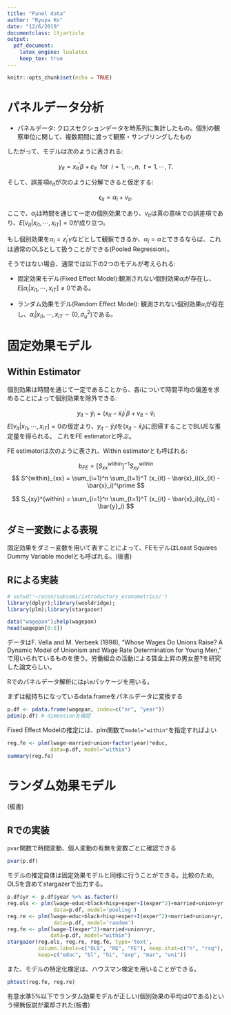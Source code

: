 ```yaml
---
title: "Panel data"
author: "Ryuya Ko"
date: "12/6/2019"
documentclass: ltjarticle
output:  
  pdf_document: 
    latex_engine: lualatex 
    keep_tex: true
---
```


```r
knitr::opts_chunk$set(echo = TRUE)
```

# パネルデータ分析

- パネルデータ: クロスセクションデータを時系列に集計したもの。個別の観察単位に関して、複数期間に渡って観察・サンプリングしたもの

したがって、モデルは次のように表される:

$$
y_{it} = x_{it}^\prime\beta + \varepsilon_{it}\:\:\mathrm{for}\:\:i=1,\cdots, n, \:\: t=1,\cdots, T.
$$

そして、誤差項$\varepsilon_{it}$が次のように分解できると仮定する:

$$
\epsilon_{it} = \alpha_{i} + v_{it}.
$$

ここで、$\alpha_i$は時間を通じて一定の個別効果であり、$v_{it}$は真の意味での誤差項であり、$E[v_{it} | x_{i1},\cdots, x_{iT}] = 0$が成り立つ。

もし個別効果を$\alpha_i = z_{i}^\prime \gamma$などとして観察できるか、$\alpha_i = \alpha$とできるならば、これは通常のOLSとして扱うことができる(Pooled Regression)。

そうではない場合、通常では以下の2つのモデルが考えられる:

- 固定効果モデル(Fixed Effect Model):観測されない個別効果$\alpha_i$が存在し、$E[\alpha_i | x_{i1},\cdots, x_{iT}] \neq 0$である。

- ランダム効果モデル(Random Effect Model): 観測されない個別効果$u_i$が存在し、$\alpha_i | x_{i1},\cdots, x_{iT} \sim (0, \sigma_u^2)$である。

# 固定効果モデル

## Within Estimator
個別効果は時間を通じて一定であることから、各$i$について時間平均の偏差を求めることによって個別効果を除外できる:

$$
y_{it} - \bar{y}_i= (x_{it} - \bar{x}_i)^\prime \beta + v_{it} - \bar{v}_i
$$
$E[v_{it} | x_{i1},\cdots, x_{iT}] = 0$の仮定より、$y_{it} - \bar{y}_it$を$(x_{it} - \bar{x}_i)$に回帰することでBLUEな推定量を得られる。 これをFE estimatorと呼ぶ。

FE estimatorは次のように表され、Within estimatorとも呼ばれる:

$$
b_{FE} = [S^{within}_{xx}]^{-1}S_{xy}^{within}
$$
$$
S^{within}_{xx} = \sum_{i=1}^n \sum_{t=1}^T (x_{it} - \bar{x}_i)(x_{it} - \bar{x}_i)^\prime
$$

$$
S_{xy}^{within} = \sum_{i=1}^n \sum_{t=1}^T (x_{it} - \bar{x}_i)(y_{it} - \bar{y}_i)
$$

## ダミー変数による表現

固定効果をダミー変数を用いて表すことによって、FEモデルはLeast Squares Dummy Variable modelとも呼ばれる。(板書)

## Rによる実装
```r
# setwd('~/econ/subsemi/introductory_econometrics/')
library(dplyr);library(wooldridge);
library(plm);library(stargazer)
```


```r
data("wagepan");help(wagepan)
head(wagepan[0:5])
```

データはF. Vella and M. Verbeek (1998), “Whose Wages Do Unions Raise? A Dynamic Model of Unionism and Wage Rate Determination for Young Men,” で用いられているものを使う。労働組合の活動による賃金上昇の男女差?を研究した論文らしい。

Rでのパネルデータ解析には`plm`パッケージを用いる。

まずは縦持ちになっているdata.frameをパネルデータに変換する
```r
p.df <- pdata.frame(wagepan, index=c("nr", "year"))
pdim(p.df) # dimensionを確認
```

Fixed Effect Modelの推定には、plm関数で`model="within"`を指定すればよい

```r
reg.fe <- plm(lwage~married+union+factor(year)*educ,
              data=p.df, model="within")
summary(reg.fe)
```


# ランダム効果モデル

(板書)

## Rでの実装

`pvar`関数で時間変動、個人変動の有無を変数ごとに確認できる
```r
pvar(p.df)
```

モデルの推定自体は固定効果モデルと同様に行うことができる。比較のため, OLSを含めてstargazerで出力する。

```r
p.df$yr <- p.df$year %>% as.factor()
reg.ols <- plm(lwage~educ+black+hisp+exper+I(exper^2)+married+union+yr,
               data=p.df, model='pooling')
reg.re <- plm(lwage~educ+black+hisp+exper+I(exper^2)+married+union+yr,
               data=p.df, model='random')
reg.fe <- plm(lwage~I(exper^2)+married+union+yr,
              data=p.df, model="within")
stargazer(reg.ols, reg.re, reg.fe, type='text',
          column.labels=c("OLS", "RE", "FE"), keep.stat=c("n", "rsq"),
          keep=c("educ", "bl", "hi", "exp", "mar", "uni"))
```

また、モデルの特定化検定は、ハウスマン検定を用いることができる。

```r
phtest(reg.fe, reg.re)
```

有意水準5%以下でランダム効果モデルが正しい(個別効果の平均は0である)という帰無仮説が棄却された(板書)
